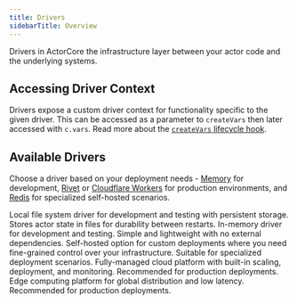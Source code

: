 ```yaml
---
title: Drivers
sidebarTitle: Overview
---
```



Drivers in ActorCore the infrastructure layer between your actor code and the underlying systems.

<DriverNote />

## Accessing Driver Context

Drivers expose a custom driver context for functionality specific to the given driver. This can be accessed as a parameter to `createVars` then later accessed with `c.vars`. Read more about the [`createVars` lifecycle hook](/concepts/lifecycle).

## Available Drivers

Choose a driver based on your deployment needs - [Memory](/drivers/memory) for development, [Rivet](/drivers/rivet) or [Cloudflare Workers](/drivers/cloudflare-workers) for production environments, and [Redis](/drivers/redis) for specialized self-hosted scenarios.

<CardGroup>
  <Card title="File System" href="/drivers/file-system">
    Local file system driver for development and testing with persistent storage. Stores actor state in files for durability between restarts.
  </Card>
  <Card title="Memory" href="/drivers/memory">
    In-memory driver for development and testing. Simple and lightweight with no external dependencies.
  </Card>
  <Card title="Redis" href="/drivers/redis">
    Self-hosted option for custom deployments where you need fine-grained control over your infrastructure. Suitable for specialized deployment scenarios.
  </Card>
  <Card title="Rivet" href="/drivers/rivet">
    Fully-managed cloud platform with built-in scaling, deployment, and monitoring. Recommended for production deployments.
  </Card>
  <Card title="Cloudflare Workers" href="/drivers/cloudflare-workers">
    Edge computing platform for global distribution and low latency. Recommended for production deployments.
  </Card>
</CardGroup>

